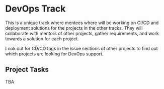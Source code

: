 
# DevOps Track

This is a unique track where mentees where will be working on CI/CD and deployment solutions for the projects in the other tracks. They will collaborate with mentors of other projects, gather requirements, and work towards a solution for each project.

Look out for CD/CD tags in the issue sections of other projects to find out which projects are looking for DevOps support.

## Project Tasks

TBA
